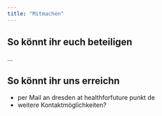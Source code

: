 ```yaml
---
title: "Mitmachen"
---
```


## So könnt ihr euch beteiligen
...

## So könnt ihr uns erreichn
* per Mail an dresden at healthforfuture punkt de
* weitere Kontaktmöglichkeiten?